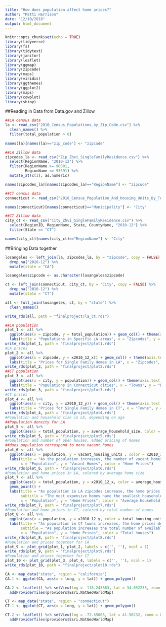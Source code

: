 ```yaml
---
title: "How does population affect home prices?"
author: "Matti Harrison"
date: "12/10/2018"
output: html_document
---
```


```r
knitr::opts_chunk$set(echo = TRUE)
library(tidyverse)
library(fs)
library(tidytext)
library(janitor)
library(leaflet)
library(ggmap)
library(zipcode)
library(maps)
library(viridis)
library(ggthemes)
library(ggplot2)
library(maps)
library(cowplot)
library(shiny)
```

##Reading in Data from Data.gov and Zillow
```r
##LA census data
la <- read_csv("2010_Census_Populations_by_Zip_Code.csv") %>% 
  clean_names() %>% 
  filter(total_population > 0) 
  
names(la)[names(la)=="zip_code"] <- "zipcode"

##LA Zillow data 
zipcodes_la <- read_csv("Zip_Zhvi_SingleFamilyResidence.csv") %>% 
  select(RegionName, "2010-12") %>% 
  filter(RegionName >= 90001,
         RegionName <= 93591) %>% 
  mutate_at(c(1), as.numeric)

names(zipcodes_la)[names(zipcodes_la)=="RegionName"] <- "zipcode"

##CT census data
connecticut <- read_csv("2010_Census_Population_And_Housing_Units_By_Town.csv")

names(connecticut)[names(connecticut)=="Municipality"] <- "City"

##CT Zillow data 
city_ct <- read_csv("City_Zhvi_SingleFamilyResidence.csv") %>% 
  select(RegionID, RegionName, State, CountyName, "2010-12") %>% 
  filter(State == "CT")

names(city_ct)[names(city_ct)=="RegionName"] <- "City"
```

##Bringing Data together
```r
losangeles <- left_join(la, zipcodes_la, by = "zipcode", copy = FALSE) %>% 
  drop_na("2010-12") %>% 
  mutate(state = "CA")

losangeles$zipcode <- as.character(losangeles$zipcode)

ct <- left_join(connecticut, city_ct, by = "City", copy = FALSE) %>% 
  drop_na("2010-12") %>% 
  mutate(state = "CT")

all <- full_join(losangeles, ct, by = "state") %>% 
  clean_names()

write_rds(all, path = "finalproject/la_ct.rds")
```

```r
##LA population
plot_1 <- all %>% 
  ggplot(aes(x = zipcode, y = total_population)) + geom_col() + theme(axis.text.x = element_blank()) + 
  labs(title = "Populations in Specific LA areas", x = "Zipcodes", y = "Population")
write_rds(plot_1, path = "finalproject/plot1.rds")
#LA prices 
plot_2 <- all %>%
  ggplot(aes(x = zipcode, y = x2010_12_x)) + geom_col() + theme(axis.text.x = element_blank()) + 
  labs(title = "Prices for Single Family Homes in LA", x = "Zipcodes", y = "Home Prices")
write_rds(plot_2, path = "finalproject/plot2.rds")
##CT population
plot_3 <- all %>% 
  ggplot(aes(x = city, y = population)) + geom_col() + theme(axis.text.x = element_blank()) + 
  labs(title = "Populations in Connecticut cities", x = "Towns", y = "Population")
write_rds(plot_3, path = "finalproject/plot3.rds")
#CT prices
plot_4 <- all %>%
  ggplot(aes(x = city, y = x2010_12_y)) + geom_col() + theme(axis.text.x = element_blank()) + 
  labs(title = "Prices for Single Family Homes in CT", x = "Towns", y = "Home Prices")
write_rds(plot_4, path = "finalproject/plot4.rds")
#Population and household size in LA, depending on age
##Population density for LA
plot_5 <- all %>% 
  ggplot(aes(x = total_population, y = average_household_size, color = median_age)) + geom_point() + labs(title = "As the Population in an LA zipcode increases, the household size increases", subtitle = "As people get older they have a smaller household size", x = "Population per Zipcode", y = "Average Household Size", color = "Median Age per Zipode")
write_rds(plot_5, path = "finalproject/plot5.rds")
#Population and number of open houses, added pricing of homes
##does population correspond to more vacant homes
plot_6 <- all %>%
  ggplot(aes(x = population, y = vacant_housing_units , color = x2010_12_y)) + geom_point() +
  labs(title = "As the population increases, the number of vacant homes increases in CT", 
       x = "Population", y = "Vacant Homes", color = "Home Prices")
write_rds(plot_6, path = "finalproject/plot6.rds")
#Population and home prices in LA, colored by average home size
plot_7 <- all %>%
  ggplot(aes(x = total_population, y = x2010_12_x, color = average_household_size)) + 
  geom_point() +
  labs(title = "As population in LA zipcodes increase, the home prices decrease", 
       subtitle = "The most expensive homes have the smallest household size.",
       x = "Population", y = "Home Prices", color = "Average household size")
write_rds(plot_7, path = "finalproject/plot7.rds")
#Population and home prices in CT, colored by total number of homes
plot_8 <- all %>%
  ggplot(aes(x = population, y = x2010_12_y, color = total_housing_units)) + geom_point() +
  labs(title = "As population in CT towns increases, the home prices decrease",
       subtitle = "As population increases the total number of available homes increases",
       x = "Population", y = "Home Prices", color = "Total houses")
write_rds(plot_8, path = "finalproject/plot8.rds")
#Population and prices together for CA
plot_9 <- plot_grid(plot_1, plot_2, labels = c('', ''), ncol = 1)
write_rds(plot_9, path = "finalproject/plot9.rds")
#Population and prices together for CT
plot_10 <- plot_grid(plot_3, plot_4, labels = c('', ''), ncol = 1)
write_rds(plot_10, path = "finalproject/plot10.rds")
```

```r
CA <- map_data("state", region = "california")
CA.1 <- ggplot(CA, aes(x = long, y = lat)) + geom_polygon()

CA.2 <- leaflet() %>% setView(lng = -118.243683, lat = 34.052235, zoom = 9) %>% 
  addProviderTiles(providers$Esri.NatGeoWorldMap)

CT <- map_data("state", region = "connecticut")
CT.1 <- ggplot(CT, aes(x = long, y = lat)) + geom_polygon()

CT.2 <- leaflet() %>% setView(lng = -72.65065, lat = 41.56232, zoom = 8) %>% 
  addProviderTiles(providers$Esri.NatGeoWorldMap)
```


